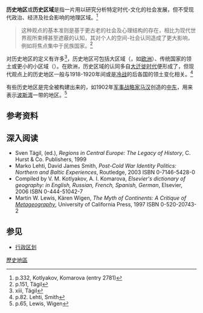 '''历史地区'''或'''历史区域'''是指一片用以研究分析特定时代-文化的社会发展，但不受现代政治、经济及社会影响的地理区域。<ref>p.332, Kotlyakov, Komarova (entry 2781)</ref><blockquote>这种观点的基本准则是基于更古老的社会及心理结构的存在，相比为现代世界观所束缚甚至遮蔽的认知，其对个人的空间-社会认同造成了更大影响，例如将焦点集中于民族国家。<ref>p.151, Tägil</ref>
</blockquote>

对历史地区的定义有许多<ref name="xiii, Tägil">xiii, Tägil</ref>，历史地区可包括大区域（{{lang|en|macroregion}}，如[[欧洲|欧洲]]）、传统国家的领土或更小的小区域（{{lang|en|Microregion}}）。在欧洲，历史区域的认同多自[[欧洲民族大迁徙|大迁徙时代]]便形成了，但现代观点上的历史地区一般与1918-1920年间或是[[冷战|冷战]]的后各国的领土变化相关。<ref>p.82. Lehti, Smith</ref>

有些历史地区是完全被构建出来的，如1902年[[军事战略|军事战略家]][[阿尔弗雷德·赛耶·马汉|马汉]]创造的[[中东|中东]]，用来表示[[波斯湾|波斯湾]]一带的地区。<ref>p.65, Lewis, Wigen</ref>

==参考资料==
{{reflist}}

==深入阅读==
* Sven Tägil, (ed.), ''Regions in Central Europe: The Legacy of History'', C. Hurst & Co. Publishers, 1999
* Marko Lehti, David James Smith, ''Post-Cold War Identity Politics: Northern and Baltic Experiences'', Routledge, 2003 ISBN 0-7146-5428-0
* Compiled by V. M. Kotlyakov, A. I. Komarova, ''Elsevier's dictionary of geography: in English, Russian, French, Spanish, German'', Elsevier, 2006 ISBN 0-444-51042-7
* Martin W. Lewis, Kären Wigen, ''The Myth of Continents: A Critique of [[Metageography|Metageography]]'', University of California Press, 1997 ISBN 0-520-20743-2

==参见==
*[[行政区划|行政区划]]

[[Category:歷史地區|]]